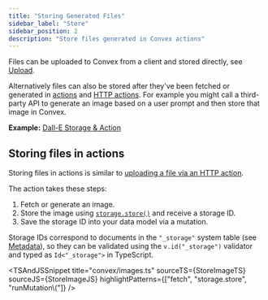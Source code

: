 ```yaml
---
title: "Storing Generated Files"
sidebar_label: "Store"
sidebar_position: 2
description: "Store files generated in Convex actions"
---
```



Files can be uploaded to Convex from a client and stored directly, see
[Upload](/file-storage/upload-files.mdx).

Alternatively files can also be stored after they've been fetched or generated
in [actions](/functions/actions.mdx) and
[HTTP actions](/functions/http-actions.mdx). For example you might call a
third-party API to generate an image based on a user prompt and then store that
image in Convex.

**Example:**
[Dall-E Storage & Action](https://github.com/get-convex/convex-demos/tree/main/dall-e-storage-action)

## Storing files in actions

Storing files in actions is similar to
[uploading a file via an HTTP action](/file-storage/upload-files.mdx#uploading-files-via-an-http-action).

The action takes these steps:

1. Fetch or generate an image.
2. Store the image using
   [`storage.store()`](/api/interfaces/server.StorageActionWriter#store) and
   receive a storage ID.
3. Save the storage ID into your data model via a mutation.

Storage IDs correspond to documents in the `"_storage"` system table (see
[Metadata](/file-storage/file-metadata.mdx)), so they can be validated using the
`v.id("_storage")` validator and typed as `Id<"_storage">` in TypeScript.

<TSAndJSSnippet
  title="convex/images.ts"
  sourceTS={StoreImageTS}
  sourceJS={StoreImageJS}
  highlightPatterns={["fetch", "storage.store", "runMutation\\("]}
/>
